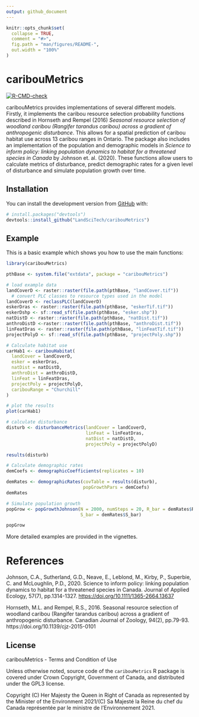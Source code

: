 ```yaml
---
output: github_document
---
```


<!-- README.md is generated from README.Rmd. Please edit that file -->

```r
knitr::opts_chunk$set(
  collapse = TRUE,
  comment = "#>",
  fig.path = "man/figures/README-",
  out.width = "100%"
)
```

# caribouMetrics

<!-- badges: start -->
[![R-CMD-check](https://github.com/LandSciTech/caribouMetrics/workflows/R-CMD-check/badge.svg)](https://github.com/LandSciTech/caribouMetrics/actions)
<!-- badges: end -->

caribouMetrics provides implementations of several different models. Firstly, it
implements the caribou resource selection probability functions described in
Hornseth and Rempel (2016) *Seasonal resource selection of woodland caribou (Rangifer tarandus caribou) across a gradient of anthropogenic disturbance*. This allows for a spatial prediction of caribou habitat use across 13 caribou ranges in Ontario. The package also includes an implementation of the population and demographic models in *Science to inform policy: linking population dynamics to habitat for a threatened species in Canada* by Johnson et. al. (2020). These functions allow users to calculate metrics of disturbance, predict demographic rates for a given level of disturbance and simulate population growth over time.  

## Installation

You can install the development version from [GitHub](https://github.com/) with:

``` r
# install.packages("devtools")
devtools::install_github("LandSciTech/caribouMetrics")
```
## Example

This is a basic example which shows you how to use the main functions:

```r
library(caribouMetrics)

pthBase <- system.file("extdata", package = "caribouMetrics")

# load example data
landCoverD <- raster::raster(file.path(pthBase, "landCover.tif")) 
  # convert PLC classes to resource types used in the model 
landCoverD <- reclassPLC(landCoverD)
eskerDras <- raster::raster(file.path(pthBase, "eskerTif.tif"))
eskerDshp <- sf::read_sf(file.path(pthBase, "esker.shp"))
natDistD <- raster::raster(file.path(pthBase, "natDist.tif"))
anthroDistD <-raster::raster(file.path(pthBase, "anthroDist.tif"))
linFeatDras <- raster::raster(file.path(pthBase, "linFeatTif.tif"))
projectPolyD <- sf::read_sf(file.path(pthBase, "projectPoly.shp"))

# Calculate habitat use
carHab1 <- caribouHabitat(
  landCover = landCoverD,
  esker = eskerDras, 
  natDist = natDistD, 
  anthroDist = anthroDistD, 
  linFeat = linFeatDras, 
  projectPoly = projectPolyD,
  caribouRange = "Churchill"
)

# plot the results
plot(carHab1)

# calculate disturbance 
disturb <- disturbanceMetrics(landCover = landCoverD,
                              linFeat = linFeatDras,  
                              natDist = natDistD,
                              projectPoly = projectPolyD)

results(disturb)

# Calculate demographic rates
demCoefs <- demographicCoefficients(replicates = 10)

demRates <- demographicRates(covTable = results(disturb),
                             popGrowthPars = demCoefs)
demRates

# Simulate population growth
popGrow <- popGrowthJohnson(N = 2000, numSteps = 20, R_bar = demRates$R_bar, 
                            S_bar = demRates$S_bar)

popGrow

```

More detailed examples are provided in the vignettes.

# References

Johnson, C.A., Sutherland, G.D., Neave, E., Leblond, M., Kirby, P., Superbie, C.
and McLoughlin, P.D., 2020. Science to inform policy: linking population
dynamics to habitat for a threatened species in Canada. Journal of Applied
Ecology, 57(7), pp.1314-1327.
<https://doi.org/10.1111/1365-2664.13637>

Hornseth, M.L. and Rempel, R.S., 2016. Seasonal resource selection of
woodland caribou (Rangifer tarandus caribou) across a gradient of
anthropogenic disturbance. Canadian Journal of Zoology, 94(2), pp.79-93.
https://doi.org/10.1139/cjz-2015-0101

## License
caribouMetrics - Terms and Condition of Use

Unless otherwise noted, source code of the `caribouMetrics` R package is covered under
Crown Copyright, Government of Canada, and distributed under the GPL3 license.

Copyright (C) Her Majesty the Queen in Right of Canada as represented by the Minister of the Environment 2021/(C) Sa Majesté la Reine du chef du Canada représentée par le ministre de l'Environnement 2021.
